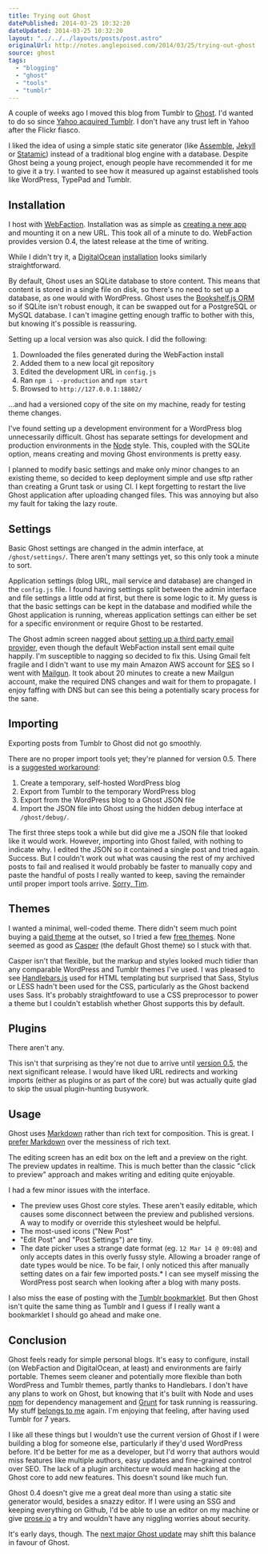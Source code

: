 ```yaml
---
title: Trying out Ghost
datePublished: 2014-03-25 10:32:20
dateUpdated: 2014-03-25 10:32:20
layout: "../../../layouts/posts/post.astro"
originalUrl: http://notes.anglepoised.com/2014/03/25/trying-out-ghost
source: ghost
tags:
  - "blogging"
  - "ghost"
  - "tools"
  - "tumblr"
---
```


A couple of weeks ago I moved this blog from Tumblr to [Ghost](https://ghost.org/). I'd wanted to do so since [Yahoo acquired Tumblr](http://www.theguardian.com/technology/2013/may/20/yahoo-tumblr-david-karp-marissa-mayer). I don't have any trust left in Yahoo after the Flickr fiasco.

I liked the idea of using a simple static site generator (like [Assemble](http://assemble.io/), [Jekyll](http://jekyllrb.com/) or [Statamic](http://www.statamic.com/)) instead of a traditional blog engine with a database. Despite Ghost being a young project, enough people have recommended it for me to give it a try. I wanted to see how it measured up against established tools like WordPress, TypePad and Tumblr.

## Installation

I host with [WebFaction](http://www.webfaction.com/?affiliate=angl). Installation was as simple as [creating a new app](https://blog.webfaction.com/2013/10/new-one-click-installers-node-js-and-ghost/) and mounting it on a new URL. This took all of a minute to do. WebFaction provides version 0.4, the latest release at the time of writing.

While I didn't try it, a [DigitalOcean](https://www.digitalocean.com/?refcode=9e9d47677a54) [installation](https://www.digitalocean.com/community/articles/how-to-use-the-digitalocean-ghost-application) looks similarly straightforward.

By default, Ghost uses an SQLite database to store content. This means that content is stored in a single file on disk, so there's no need to set up a database, as one would with WordPress. Ghost uses the [Bookshelf.js ORM](https://ghost.org/forum/installation/959-why-sqlite/) so if SQLite isn't robust enough, it can be swapped out for a PostgreSQL or MySQL database. I can't imagine getting enough traffic to bother with this, but knowing it's possible is reassuring.

Setting up a local version was also quick. I did the following:

1. Downloaded the files generated during the WebFaction install
2. Added them to a new local git repository
3. Edited the development URL in `config.js`
4. Ran `npm i --production` and `npm start`
5. Browsed to `http://127.0.0.1:18802/`

…and had a versioned copy of the site on my machine, ready for testing theme changes.

I've found setting up a development environment for a WordPress blog unnecessarily difficult. Ghost has separate settings for development and production environments in the [Node](http://nodejs.org/) style. This, coupled with the SQLite option, means creating and moving Ghost environments is pretty easy.

I planned to modify basic settings and make only minor changes to an existing theme, so decided to keep deployment simple and use sftp rather than creating a Grunt task or using CI. I kept forgetting to restart the live Ghost application after uploading changed files. This was annoying but also my fault for taking the lazy route.

## Settings

Basic Ghost settings are changed in the admin interface, at `/ghost/settings/`. There aren't many settings yet, so this only took a minute to sort.

Application settings (blog URL, mail service and database) are changed in the `config.js` file. I found having settings split between the admin interface and file settings a little odd at first, but there is some logic to it. My guess is that the basic settings can be kept in the database and modified while the Ghost application is running, whereas application settings can either be set for a specific environment or require Ghost to be restarted.

The Ghost admin screen nagged about [setting up a third party email provider](http://docs.ghost.org/mail/), even though the default WebFaction install sent email quite happily. I'm susceptible to nagging so decided to fix this. Using Gmail felt fragile and I didn't want to use my main Amazon AWS account for [SES](https://aws.amazon.com/ses/) so I went with [Mailgun](https://mailgun.com/). It took about 20 minutes to create a new Mailgun account, make the required DNS changes and wait for them to propagate. I enjoy faffing with DNS but can see this being a potentially scary process for the sane.

## Importing

Exporting posts from Tumblr to Ghost did not go smoothly.

There are no proper import tools yet; they're planned for version 0.5\. There is a [suggested workaround](http://www.ghostforbeginners.com/how-to-import-blog-posts-from-tumblr-to-ghost/):

1. Create a temporary, self-hosted WordPress blog
2. Export from Tumblr to the temporary WordPress blog
3. Export from the WordPress blog to a Ghost JSON file
4. Import the JSON file into Ghost using the hidden debug interface at `/ghost/debug/`.

The first three steps took a while but did give me a JSON file that looked like it would work. However, importing into Ghost failed, with nothing to indicate why. I edited the JSON so it contained a single post and tried again. Success. But I couldn't work out what was causing the rest of my archived posts to fail and realised it would probably be faster to manually copy and paste the handful of posts I really wanted to keep, saving the remainder until proper import tools arrive. [Sorry, Tim](http://www.w3.org/Provider/Style/URI.html).

## Themes

I wanted a minimal, well-coded theme. There didn't seem much point buying a [paid theme](http://marketplace.ghost.org/themes/paid/) at the outset, so I tried a few [free themes](http://marketplace.ghost.org/themes/free/). None seemed as good as [Casper](https://github.com/TryGhost/Casper) (the default Ghost theme) so I stuck with that.

Casper isn't that flexible, but the markup and styles looked much tidier than any comparable WordPress and Tumblr themes I've used. I was pleased to see [Handlebars.js](http://handlebarsjs.com/) used for HTML templating but surprised that Sass, Stylus or LESS hadn't been used for the CSS, particularly as the Ghost backend uses Sass. It's probably straightfoward to use a CSS preprocessor to power a theme but I couldn't establish whether Ghost supports this by default.

## Plugins

There aren't any.

This isn't that surprising as they're not due to arrive until [version 0.5](https://github.com/TryGhost/Ghost/wiki/Roadmap), the next significant release. I would have liked URL redirects and working imports (either as plugins or as part of the core) but was actually quite glad to skip the usual plugin-hunting busywork.

## Usage

Ghost uses [Markdown](http://docs.ghost.org/usage/writing/) rather than rich text for composition. This is great. I [prefer Markdown](http://brettterpstra.com/2011/08/31/why-markdown-a-two-minute-explanation/) over the messiness of rich text.

The editing screen has an edit box on the left and a preview on the right. The preview updates in realtime. This is much better than the classic "click to preview" approach and makes writing and editing quite enjoyable.

I had a few minor issues with the interface.

- The preview uses Ghost core styles. These aren't easily editable, which causes some disconnect between the preview and published versions. A way to modify or override this stylesheet would be helpful.
- The most-used icons ("New Post"
- "Edit Post" and "Post Settings") are tiny.
- The date picker uses a strange date format (eg. `12 Mar 14 @ 09:08`) and only accepts dates in this overly fussy style. Allowing a broader range of date types would be nice. To be fair, I only noticed this after manually setting dates on a fair few imported posts.\* I can see myself missing the WordPress post search when looking after a blog with many posts.

I also miss the ease of posting with the [Tumblr bookmarklet](https://www.tumblr.com/apps). But then Ghost isn't quite the same thing as Tumblr and I guess if I really want a bookmarklet I should go ahead and make one.

## Conclusion

Ghost feels ready for simple personal blogs. It's easy to configure, install (on WebFaction and DigitalOcean, at least) and environments are fairly portable. Themes seem cleaner and potentially more flexible than both WordPress and Tumblr themes, partly thanks to Handlebars. I don't have any plans to work on Ghost, but knowing that it's built with Node and uses [npm](https://www.npmjs.org/) for dependency management and [Grunt](http://gruntjs.com/) for task running is reassuring. My stuff [belongs to me](http://indiewebcamp.com/) again. I'm enjoying that feeling, after having used Tumblr for 7 years.

I like all these things but I wouldn't use the current version of Ghost if I were building a blog for someone else, particularly if they'd used WordPress before. It'd be better for me as a developer, but I'd worry that authors would miss features like multiple authors, easy updates and fine-grained control over SEO. The lack of a plugin architecture would mean hacking at the Ghost core to add new features. This doesn't sound like much fun.

Ghost 0.4 doesn't give me a great deal more than using a static site generator would, besides a snazzy editor. If I were using an SSG and keeping everything on Github, I'd be able to use an editor on my machine or give [prose.io](http://prose.io/) a try and wouldn't have any niggling worries about security.

It's early days, though. The [next major Ghost update](https://github.com/TryGhost/Ghost/wiki/Roadmap) may shift this balance in favour of Ghost.
